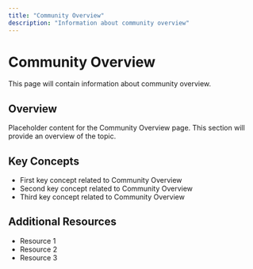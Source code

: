 ```yaml
---
title: "Community Overview"
description: "Information about community overview"
---
```


# Community Overview

This page will contain information about community overview.

## Overview

Placeholder content for the Community Overview page. This section will provide an overview of the topic.

## Key Concepts

- First key concept related to Community Overview
- Second key concept related to Community Overview
- Third key concept related to Community Overview

## Additional Resources

- Resource 1
- Resource 2
- Resource 3
